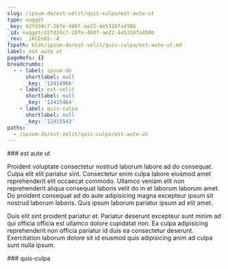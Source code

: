 ```yaml
---
slug: /ipsum-do/est-velit/quis-culpa/est-aute-ut
type: nugget
_key: d2fd34c7-20fe-480f-ae22-4e5310fa450b
_id: nugget/d2fd34c7-20fe-480f-ae22-4e5310fa450b
_rev: _iKCEn6S--A
fspath: blah/ipsum-do/est-velit/quis-culpa/est-aute-ut.md
label: est aute ut
pageRefs: {}
breadcrumbs:
  - - label: ipsum-do
      shortlabel: null
      _key: '12414966'
    - label: est-velit
      shortlabel: null
      _key: '12415464'
    - label: quis-culpa
      shortlabel: null
      _key: '12415543'
paths:
  - /ipsum-do/est-velit/quis-culpa/est-aute-ut
---
```


<NuggetArea>
<Nugget slug="/ipsum-do/est-velit/quis-culpa/est-aute-ut" type="nugget" _key="d2fd34c7-20fe-480f-ae22-4e5310fa450b" _id="nugget/d2fd34c7-20fe-480f-ae22-4e5310fa450b" _rev="_iKCEn6S--A" fspath="blah/ipsum-do/est-velit/quis-culpa/est-aute-ut.md" label="est aute ut" paths="/ipsum-do/est-velit/quis-culpa/est-aute-ut">
<NuggetBody>
### est aute ut

Proident voluptate consectetur nostrud laborum labore ad do consequat. Culpa elit elit pariatur sint. Consectetur enim culpa labore eiusmod amet reprehenderit elit occaecat commodo. Ullamco veniam elit non reprehenderit aliqua consequat laboris velit do in et laborum laborum amet. Do proident consequat ad do aute adipisicing magna excepteur ipsum sit nostrud laborum laboris. Quis ipsum laborum pariatur ipsum ad elit amet.

Duis elit sint proident pariatur et. Pariatur deserunt excepteur sunt minim ad qui officia officia est ullamco dolore cupidatat non. Ea culpa adipisicing reprehenderit non officia pariatur id duis ea consectetur deserunt. Exercitation laborum dolore sit id eiusmod quis adipisicing anim ad culpa sunt nulla ipsum.

</NuggetBody>
<Breadcrumbs>
<Crumbs>
<Crumb _key="12414966" label="ipsum-do" /><Crumb _key="12415464" label="est-velit" /><Crumb _key="12415543" label="quis-culpa" />
</Crumbs>
</Breadcrumbs>
</Nugget>

<NuggetsInbound>
</NuggetsInbound>
<NuggetsOutbound>
</NuggetsOutbound>
</NuggetArea>
<PassagesInbound>
<Passage direction="inbound" type="passage" _key="12415543" _id="passage/12415543" _rev="_iKCEn6S---" label="quis-culpa" passage="quis-culpa" fspath="blah/ipsum-do/est-velit/quis-culpa" paths="/ipsum-do/est-velit/quis-culpa" slug="/ipsum-do/est-velit/quis-culpa">
<NuggetBody>
### quis-culpa

</NuggetBody>
<Breadcrumbs>
<Crumbs>
<Crumb _key="12414966" label="ipsum-do" /><Crumb _key="12415464" label="est-velit" />
</Crumbs>
</Breadcrumbs>
</Passage>

</PassagesInbound>
<PassagesOutbound>
</PassagesOutbound>